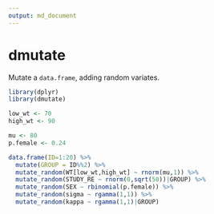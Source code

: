 ```yaml
---
output: md_document
---
```



# dmutate
Mutate a `data.frame`, adding random variates.

```r
library(dplyr)
library(dmutate)
```

```r
low_wt <- 70
high_wt <- 90
```


```r
mu <- 80
p.female <- 0.24
```


```r
data.frame(ID=1:20) %>%
  mutate(GROUP = ID%%2) %>%
  mutate_random(WT[low_wt,high_wt] ~ rnorm(mu,1)) %>%
  mutate_random(STUDY_RE ~ rnorm(0,sqrt(50))|GROUP) %>%
  mutate_random(SEX ~ rbinomial(p.female)) %>%
  mutate_random(sigma ~ rgamma(1,1)) %>%
  mutate_random(kappa ~ rgamma(1,1)|GROUP)

```



